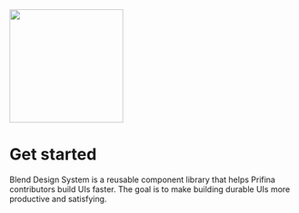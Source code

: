 

<Meta title="Intro" />

<img src={designSystem} height="200px" />

# Get started

Blend Design System is a reusable component library that helps Prifina contributors build UIs faster. The goal is to make building durable UIs more productive and satisfying.
